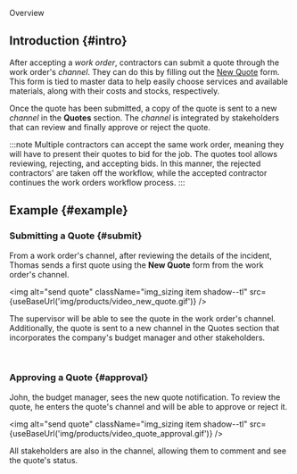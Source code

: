 
<span className="hero__title">Overview</span>
<br/>

## Introduction {#intro}

After accepting a _work order_, contractors can submit a quote through the work order's _channel_. They can do this by filling out the <a href={props.quotes}>New Quote</a> form. This form is tied to master data to help easily choose services and available materials, along with their costs and stocks, respectively.

Once the quote has been submitted, a copy of the quote is sent to a new _channel_ in the **Quotes** section. The _channel_ is integrated by stakeholders that can review and finally approve or reject the quote.

:::note
Multiple contractors can accept the same work order, meaning they will have to present their quotes to bid for the job. The quotes tool allows reviewing, rejecting, and accepting bids. In this manner, the rejected contractors' are taken off the workflow, while the accepted contractor continues the work orders workflow process.
:::

## Example {#example}

### Submitting a Quote {#submit}

<div className="alert alert--primary">

From a work order's channel, after reviewing the details of the incident, Thomas sends a first quote using the **New Quote** form from the work order's channel. 

<img alt="send quote" className="img_sizing item shadow--tl" src={useBaseUrl('img/products/video_new_quote.gif')} />
<br/>

The supervisor will be able to see the quote in the work order's channel. Additionally, the quote is sent to a new channel in the Quotes section that incorporates the company's budget manager and other stakeholders.

</div>
<br/>



### Approving a Quote {#approval}

<div className="alert alert--primary">

John, the budget manager, sees the new quote notification. To review the quote, he enters the quote's channel and will be able to approve or reject it.

<img alt="send quote" className="img_sizing item shadow--tl" src={useBaseUrl('img/products/video_quote_approval.gif')} />
<br/>

All stakeholders are also in the channel, allowing them to comment and see the quote's status.

</div>
<br/>